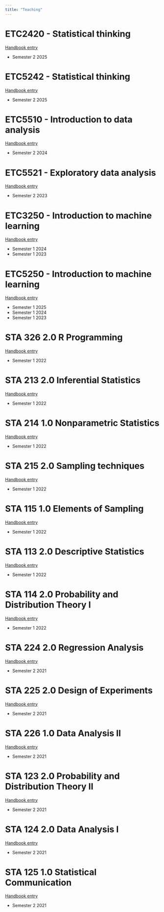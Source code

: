 ```yaml
---
title: "Teaching"
---
```


# ETC2420 - Statistical thinking

[Handbook entry](https://handbook.monash.edu/2025/units/ETC2420?year=2025)

-   Semester 2 2025

# ETC5242 - Statistical thinking

[Handbook entry](https://handbook.monash.edu/2025/units/ETC5242?year=2025)

-   Semester 2 2025

# ETC5510 - Introduction to data analysis

[Handbook entry](https://handbook.monash.edu/2024/units/ETC5510?year=2024)

-   Semester 2 2024

# ETC5521 - Exploratory data analysis

[Handbook entry](https://handbook.monash.edu/2023/units/etc5521?year=2023)

-   Semester 2 2023

# ETC3250 - Introduction to machine learning

[Handbook entry](https://handbook.monash.edu/2024/units/ETC3250)

-   Semester 1 2024
-   Semester 1 2023

# ETC5250 - Introduction to machine learning

[Handbook entry](https://handbook.monash.edu/2023/units/ETC5250?year=2024)

-   Semester 1 2025
-   Semester 1 2024
-   Semester 1 2023

# STA 326 2.0 R Programming

[Handbook entry](https://science.sjp.ac.lk/wp-content/uploads/2023/06/Prospectus-2021-2022-Revised-optimized.pdf)

-   Semester 1 2022

# STA 213 2.0 Inferential Statistics

[Handbook entry](https://science.sjp.ac.lk/wp-content/uploads/2023/06/Prospectus-2021-2022-Revised-optimized.pdf)

-   Semester 1 2022

# STA 214 1.0 Nonparametric Statistics

[Handbook entry](https://science.sjp.ac.lk/wp-content/uploads/2023/06/Prospectus-2021-2022-Revised-optimized.pdf)

-   Semester 1 2022

# STA 215 2.0 Sampling techniques

[Handbook entry](https://science.sjp.ac.lk/wp-content/uploads/2023/06/Prospectus-2021-2022-Revised-optimized.pdf)

-   Semester 1 2022

# STA 115 1.0 Elements of Sampling

[Handbook entry](https://science.sjp.ac.lk/wp-content/uploads/2023/06/Prospectus-2021-2022-Revised-optimized.pdf)

-   Semester 1 2022

# STA 113 2.0 Descriptive Statistics

[Handbook entry](https://science.sjp.ac.lk/wp-content/uploads/2023/06/Prospectus-2021-2022-Revised-optimized.pdf)

-   Semester 1 2022

# STA 114 2.0 Probability and Distribution Theory I

[Handbook entry](https://science.sjp.ac.lk/wp-content/uploads/2023/06/Prospectus-2021-2022-Revised-optimized.pdf)

-   Semester 1 2022

# STA 224 2.0 Regression Analysis

[Handbook entry](https://science.sjp.ac.lk/wp-content/uploads/2023/06/Prospectus-2021-2022-Revised-optimized.pdf)

-   Semester 2 2021

# STA 225 2.0 Design of Experiments

[Handbook entry](https://science.sjp.ac.lk/wp-content/uploads/2023/06/Prospectus-2021-2022-Revised-optimized.pdf)

-   Semester 2 2021

# STA 226 1.0 Data Analysis II

[Handbook entry](https://science.sjp.ac.lk/wp-content/uploads/2023/06/Prospectus-2021-2022-Revised-optimized.pdf)

-   Semester 2 2021

# STA 123 2.0 Probability and Distribution Theory II

[Handbook entry](https://science.sjp.ac.lk/wp-content/uploads/2023/06/Prospectus-2021-2022-Revised-optimized.pdf)

-   Semester 2 2021

# STA 124 2.0 Data Analysis I

[Handbook entry](https://science.sjp.ac.lk/wp-content/uploads/2023/06/Prospectus-2021-2022-Revised-optimized.pdf)

-   Semester 2 2021

# STA 125 1.0 Statistical Communication

[Handbook entry](https://science.sjp.ac.lk/wp-content/uploads/2023/06/Prospectus-2021-2022-Revised-optimized.pdf)

-   Semester 2 2021
